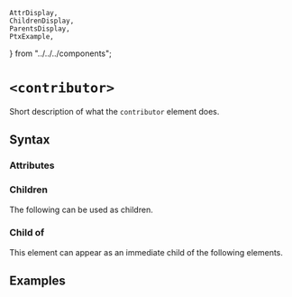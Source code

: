     AttrDisplay,
    ChildrenDisplay,
    ParentsDisplay,
    PtxExample,
} from "../../../components";

# `<contributor>`

Short description of what the `contributor` element does.

## Syntax

### Attributes

<AttrDisplay name="contributor" />

### Children

The following can be used as children.

<ChildrenDisplay name="contributor" />

### Child of

This element can appear as an immediate child of the following elements.

<ParentsDisplay name="contributor" />

## Examples

    